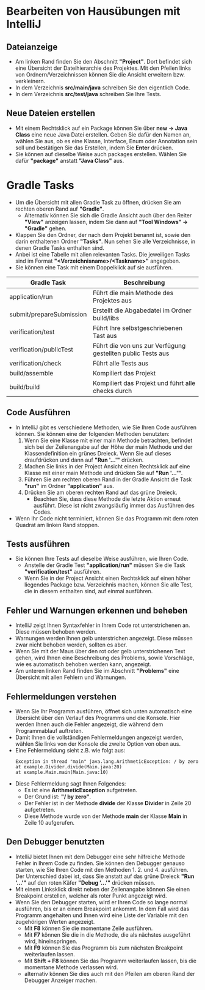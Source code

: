 # Bearbeiten von Hausübungen mit IntelliJ

## Dateianzeige

* Am linken Rand finden Sie den Abschnitt **"Project"**. Dort befindet sich eine Übersicht der Dateihierarchie des Projektes. Mit den Pfeilen links von Ordnern/Verzeichnissen können Sie die Ansicht erweitern bzw. verkleinern.
* In dem Verzeichnis **src/main/java** schreiben Sie den eigentlich Code.
* In dem Verzeichnis **src/test/java** schreiben Sie Ihre Tests.

## Neue Dateien erstellen
* Mit einem Rechtsklick auf ein Package können Sie über **new -> Java Class** eine neue Java Datei erstellen. Geben Sie dafür den Namen an, wählen Sie aus, ob es eine Klasse, Interface, Enum oder Annotation sein soll und bestätigen Sie das Erstellen, indem Sie **Enter** drücken.
* Sie können auf dieselbe Weise auch packages erstellen. Wählen Sie dafür **"package"** anstatt **"Java Class"** aus.

# Gradle Tasks
* Um die Übersicht mit allen Gradle Task zu öffnen, drücken Sie am rechten oberen Rand auf **"Gradle"**.  
    * Alternativ können Sie sich die Gradle Ansicht auch über den Reiter **"View"** anzeigen lassen, indem Sie dann auf **"Tool Windows" -> "Gradle"** gehen.  
* Klappen Sie den Ordner, der nach dem Projekt benannt ist, sowie den darin enthaltenen Ordner **"Tasks"**. Nun sehen Sie alle Verzeichnisse, in denen Gradle Tasks enthalten sind.
* Anbei ist eine Tabelle mit allen relevanten Tasks. Die jeweiligen Tasks sind im Format **"<Verzeichnisname\>/<Taskname\>"** angegeben.
* Sie können eine Task mit einem Doppelklick auf sie ausführen.

| Gradle Task | Beschreibung |
| ----------- | ----------- |
| application/run | Führt die main Methode des Projektes aus |
| submit/prepareSubmission | Erstellt die Abgabedatei im Ordner build/libs |
| verification/test | Führt Ihre selbstgeschriebenen Tast aus |
| verification/publicTest | Führt die von uns zur Verfügung gestellten public Tests aus |
| verification/check | Führt alle Tests aus |
| build/assemble | Kompiliert das Projekt |
| build/build | Kompiliert das Projekt und führt alle checks durch |

## Code Ausführen
* In IntelliJ gibt es verschiedene Methoden, wie Sie Ihren Code ausführen können. Sie können eine der folgenden Methoden benutzten:
    1. Wenn Sie eine Klasse mit einer main Methode betrachten, befindet sich bei der Zeilenangabe auf der Höhe der main Methode und der Klassendefinition ein grünes Dreieck. Wenn Sie auf dieses draufdrücken und dann auf **"Run '...'"** drücken.
    2. Machen Sie links in der Project Ansicht einen Rechtsklick auf eine Klasse mit einer main Methode und drücken Sie auf **"Run '...'"**.
    3. Führen Sie am rechten oberen Rand in der Gradle Ansicht die Task **"run"** im Ordner **"application"** aus.
    4. Drücken Sie am oberen rechten Rand auf das grüne Dreieck.
        * Beachten Sie, dass diese Methode die letzte Aktion erneut ausführt. Diese ist nicht zwangsläufig immer das Ausführen des Codes.
* Wenn Ihr Code nicht terminiert, können Sie das Programm mit dem roten Quadrat am linken Rand stoppen.

## Tests ausführen
* Sie können Ihre Tests auf dieselbe Weise ausführen, wie Ihren Code.
    * Anstelle der Gradle Test **"application/run"** müssen Sie die Task **"verification/test"** ausführen.
    * Wenn Sie in der Project Ansicht einen Rechtsklick auf einen höher liegendes Package bzw. Verzeichnis machen, können Sie alle Test, die in diesem enthalten sind, auf einmal ausführen.

## Fehler und Warnungen erkennen und beheben

* IntelliJ zeigt Ihnen Syntaxfehler in Ihrem Code rot unterstrichenen an. Diese müssen behoben werden.  
* Warnungen werden Ihnen gelb unterstrichen angezeigt. Diese müssen zwar nicht behoben werden, sollten es aber.
* Wenn Sie mit der Maus über den rot oder gelb unterstrichenen Text gehen, wird Ihnen eine Beschreibung des Problems, sowie Vorschläge, wie es automatisch behoben werden kann, angezeigt.
* Am unteren linken Rand finden Sie im Abschnitt **"Problems"** eine Übersicht mit allen Fehlern und Warnungen.

## Fehlermeldungen verstehen

* Wenn Sie Ihr Programm ausführen, öffnet sich unten automatisch eine Übersicht über den Verlauf des Programms und die Konsole. Hier werden Ihnen auch die Fehler angezeigt, die während dem Programmablauf auftreten.
* Damit Ihnen die vollständigen Fehlermeldungen angezeigt werden, wählen Sie links von der Konsole die zweite Option von oben aus.
* Eine Fehlermeldung sieht z.B. wie folgt aus:
    ```
    Exception in thread "main" java.lang.ArithmeticException: / by zero  
    at example.Divider.divide(Main.java:20)  
    at example.Main.main(Main.java:10)
    ```
* Diese Fehlermeldung sagt Ihnen Folgendes:
    * Es ist eine **ArithmeticException** aufgetreten.
    * Der Grund ist: **"/ by zero"**.
    * Der Fehler ist in der Methode **divide** der Klasse **Divider** in Zeile 20 aufgetreten.
    * Diese Methode wurde von der Methode **main** der Klasse **Main** in Zeile 10 aufgerufen.

## Den Debugger benutzten

* IntelliJ bietet Ihnen mit dem Debugger eine sehr hilfreiche Methode Fehler in Ihrem Code zu finden. Sie können den Debugger genauso starten, wie Sie Ihren Code mit den Methoden 1. 2. und 4. ausführen. Der Unterschied dabei ist, dass Sie anstatt auf das grüne Dreieck **"Run '...'"** auf den roten Käfer **"Debug '...'"** drücken müssen.
* Mit einem Linksklick direkt neben der Zeilenangabe können Sie einen Breakpoint erstellen, welcher als roter Punkt angezeigt wird.
* Wenn Sie den Debugger starten, wird er Ihren Code so lange normal ausführen, bis er an einem Breakpoint ankommt. In dem Fall wird das Programm angehalten und Ihnen wird eine Liste der Variable mit den zugehörigen Werten angezeigt.
    * Mit **F8** können Sie die momentane Zeile ausführen.
    * Mit **F7** können Sie die in die Methode, die als nächstes ausgeführt wird, hineinspringen.
    * Mit **F9** können Sie das Programm bis zum nächsten Breakpoint weiterlaufen lassen.
    * Mit **Shift + F8** können Sie das Programm weiterlaufen lassen, bis die momentane Methode verlassen wird.
    * alternativ können Sie dies auch mit den Pfeilen am oberen Rand der Debugger Anzeiger machen. 
